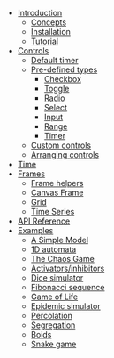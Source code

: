 
- [Introduction](/index)
  - [Concepts](/concepts)
  - [Installation](/installation)
  - [Tutorial](/tutorial)
- [Controls](/controls)
  - [Default timer](/controls/default-timer)
  - [Pre-defined types](/controls/pre-defined-types)
    - [Checkbox](/controls/checkbox)
    - [Toggle](/controls/toggle)
    - [Radio](/controls/radio)
    - [Select](/controls/select)
    - [Input](/controls/input)
    - [Range](/controls/range)
    - [Timer](/controls/timer)
  - [Custom controls](/controls/custom-controls)
  - [Arranging controls](/controls/arranging-controls)
- [Time](/time)
- [Frames](/frames)
  - [Frame helpers](/frame-helpers)
  - [Canvas Frame](/frame-helpers/canvas-frame)
  - [Grid](/frame-helpers/grid)
  - [Time Series](/frame-helpers/time-series)
- [API Reference](/api)
- [Examples](/examples)
  - [A Simple Model](/examples/model)
  - [1D automata](/examples/1d-automata)
  - [The Chaos Game](/examples/chaos-game)
  - [Activators/inhibitors](/examples/activators)
  - [Dice simulator](/examples/dice)
  - [Fibonacci sequence](/examples/fibonacci)
  - [Game of Life](/examples/game-of-life)
  - [Epidemic simulator](/examples/epidemic)
  - [Percolation](/examples/percolation)
  - [Segregation](/examples/segregation)
  - [Boids](/examples/boids)
  - [Snake game](/examples/snake)
